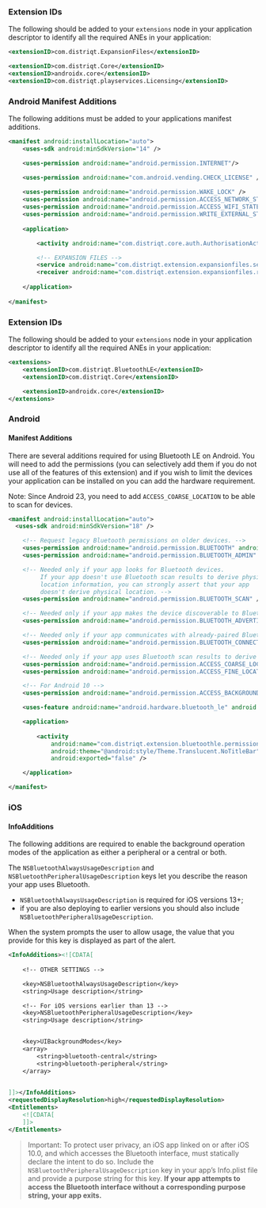 ### Extension IDs

The following should be added to your `extensions` node in your application descriptor to identify all the required ANEs in your application:

```xml
<extensionID>com.distriqt.ExpansionFiles</extensionID>

<extensionID>com.distriqt.Core</extensionID>
<extensionID>androidx.core</extensionID>
<extensionID>com.distriqt.playservices.Licensing</extensionID>
```



### Android Manifest Additions

The following additions must be added to your applications manifest additions.

```xml
<manifest android:installLocation="auto">
	<uses-sdk android:minSdkVersion="14" />

	<uses-permission android:name="android.permission.INTERNET"/>

	<uses-permission android:name="com.android.vending.CHECK_LICENSE" />
	
	<uses-permission android:name="android.permission.WAKE_LOCK" />
	<uses-permission android:name="android.permission.ACCESS_NETWORK_STATE" />
	<uses-permission android:name="android.permission.ACCESS_WIFI_STATE"/>
	<uses-permission android:name="android.permission.WRITE_EXTERNAL_STORAGE" />
	
	<application>

		<activity android:name="com.distriqt.core.auth.AuthorisationActivity" android:theme="@android:style/Theme.Translucent.NoTitleBar" android:exported="false" />

		<!-- EXPANSION FILES -->
		<service android:name="com.distriqt.extension.expansionfiles.services.ExpansionFilesDownloaderService" android:exported="false" />
		<receiver android:name="com.distriqt.extension.expansionfiles.receivers.ExpansionFilesAlarmReceiver" android:exported="false" />
	
	</application>
    
</manifest>
```





### Extension IDs

The following should be added to your `extensions` node in your application descriptor to identify all the required ANEs in your application:

```xml
<extensions>
    <extensionID>com.distriqt.BluetoothLE</extensionID>
    <extensionID>com.distriqt.Core</extensionID>

    <extensionID>androidx.core</extensionID>
</extensions>
```



### Android

#### Manifest Additions

There are several additions required for using Bluetooth LE on Android. You will need to add the permissions (you can selectively add them if you do not use all of the features of this extension) and if you wish to limit the devices your application can be installed on you can add the hardware requirement.

Note: Since Android 23, you need to add `ACCESS_COARSE_LOCATION` to be able to scan for devices.

```xml
<manifest android:installLocation="auto">
  <uses-sdk android:minSdkVersion="18" />

	<!-- Request legacy Bluetooth permissions on older devices. -->
    <uses-permission android:name="android.permission.BLUETOOTH" android:maxSdkVersion="30" />
    <uses-permission android:name="android.permission.BLUETOOTH_ADMIN" android:maxSdkVersion="30" />

    <!-- Needed only if your app looks for Bluetooth devices.
         If your app doesn't use Bluetooth scan results to derive physical
         location information, you can strongly assert that your app
         doesn't derive physical location. -->
    <uses-permission android:name="android.permission.BLUETOOTH_SCAN" />

    <!-- Needed only if your app makes the device discoverable to Bluetooth devices. -->
    <uses-permission android:name="android.permission.BLUETOOTH_ADVERTISE" />

    <!-- Needed only if your app communicates with already-paired Bluetooth devices. -->
    <uses-permission android:name="android.permission.BLUETOOTH_CONNECT" />

    <!-- Needed only if your app uses Bluetooth scan results to derive physical location. -->
    <uses-permission android:name="android.permission.ACCESS_COARSE_LOCATION"/>
    <uses-permission android:name="android.permission.ACCESS_FINE_LOCATION" />

    <!-- For Android 10 -->
    <uses-permission android:name="android.permission.ACCESS_BACKGROUND_LOCATION"/>

    <uses-feature android:name="android.hardware.bluetooth_le" android:required="true"/>

    <application>
    
        <activity 
            android:name="com.distriqt.extension.bluetoothle.permissions.AuthorisationActivity"
            android:theme="@android:style/Theme.Translucent.NoTitleBar"
			android:exported="false" />

    </application>

</manifest>
```


### iOS

#### InfoAdditions

The following additions are required to enable the background operation modes of the application 
as either a peripheral or a central or both.

The `NSBluetoothAlwaysUsageDescription` and `NSBluetoothPeripheralUsageDescription` keys let you describe the reason your app uses Bluetooth. 
- `NSBluetoothAlwaysUsageDescription` is required for iOS versions 13+;
- if you are also deploying to earlier versions you should also include `NSBluetoothPeripheralUsageDescription`.

When the system prompts the user to allow usage, the value that you provide for this key is displayed as part of the alert.

```xml
<InfoAdditions><![CDATA[
	
	<!-- OTHER SETTINGS --> 

	<key>NSBluetoothAlwaysUsageDescription</key>
	<string>Usage description</string>

	<!-- For iOS versions earlier than 13 -->
	<key>NSBluetoothPeripheralUsageDescription</key>
	<string>Usage description</string>


	<key>UIBackgroundModes</key>
	<array>
		<string>bluetooth-central</string>
		<string>bluetooth-peripheral</string>
	</array>
	

]]></InfoAdditions>
<requestedDisplayResolution>high</requestedDisplayResolution>
<Entitlements>
	<![CDATA[
	]]>
</Entitlements>
```


>
> Important: To protect user privacy, an iOS app linked on or after iOS 10.0, and which accesses 
> the Bluetooth interface, must statically declare the intent to do so. 
> Include the `NSBluetoothPeripheralUsageDescription` key in your app’s Info.plist file and provide 
> a purpose string for this key. 
> **If your app attempts to access the Bluetooth interface without a corresponding purpose string, your app exits.**
>
